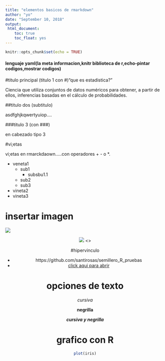 ```yaml
---
title: "elementos basicos de rmarkdown"
author: "yo"
date: "September 10, 2018"
output:
 html_document:
    toc: true
    toc_float: yes
---
```


```r
knitr::opts_chunk$set(echo = TRUE)
```
#### lenguaje yaml(la meta informacion,knitr biblioteca de r,echo-pintar codigos,mostrar codigos)

#titulo principal (titulo 1 con #)"que es estadistica?"


Ciencia que utiliza conjuntos de datos numéricos para obtener, a partir de ellos, inferencias basadas en el cálculo de probabilidades.

##titulo dos (subtitulo) 

asdfghjkqwertyuiop....

###titulo 3 (con ###)

en cabezado tipo 3

#vi;etas

vi;etas en rmarckdaown.....con operadores + - o *.

 - veneta1
    - sub1
        - subsbu1.1
   + sub2
   * sub3
 + vineta2
 * vineta3
 
# insertar imagen

![](download.jpg)


<center>
![](download.jpg)
<\center>

#hipervinculo

 - https://github.com/santirosas/semillero_R_pruebas
 + [click aqui para abrir](https://github.com/santirosas/semillero_R_pruebas)
 
 
# opciones de texto

*cursiva*

**negrilla**

***cursiva y negrilla***

# grafico con R


```r
plot(iris)
```


 
 